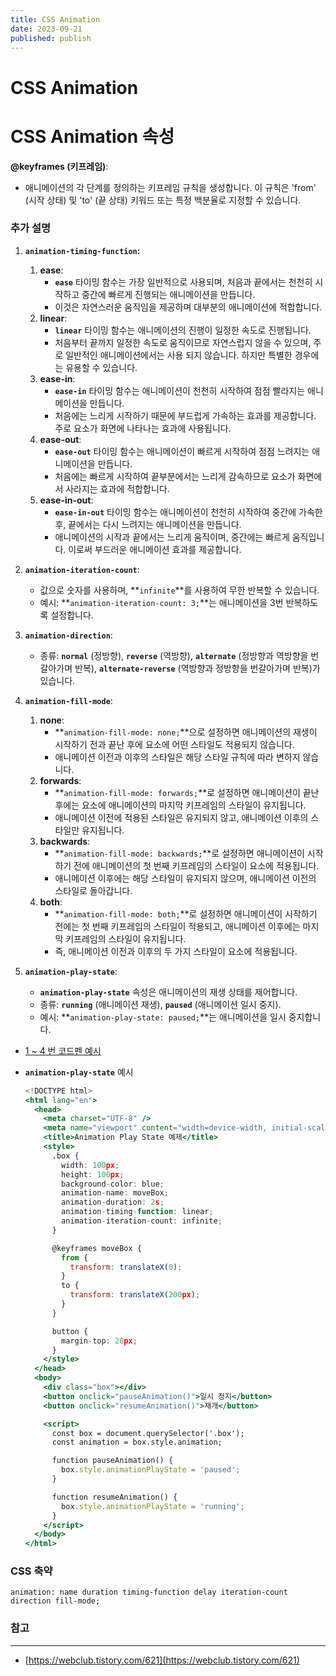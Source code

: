 ```yaml
---
title: CSS Animation
date: 2023-09-21
published: publish
---
```


# CSS Animation

# CSS Animation 속성

<Table
  tableData={`| 속성                      | 설명                                                   | 기본값  | 기본값 외의 값 예시                                                                                                     |
| ------------------------- | ------------------------------------------------------ | ------- | ----------------------------------------------------------------------------------------------------------------------- |
| animation-name            | 요소에 적용할 애니메이션의 이름을 지정합니다.          | none    | slide-in, fade-out, rotate                                                                                              |
| animation-duration        | 애니메이션의 지속 시간을 초 단위로 지정합니다.         | 0s      | 2s, 0.5s, 1.5s                                                                                                          |
| animation-timing-function | 애니메이션의 타이밍 함수를 지정합니다.                 | ease    | ease, linear, ease-in, ease-out, ease-in-out https://developer.mozilla.org/en-US/docs/Web/CSS/animation-timing-function |
| animation-delay           | 애니메이션 시작 전의 대기 시간을 초 단위로 지정합니다. | 0s      | 1s, 0.3s, 2.5s                                                                                                          |
| animation-iteration-count | 애니메이션의 반복 횟수를 지정합니다.                   | 1       | infinite, 3                                                                                                             |
| animation-direction       | 애니메이션의 재생 방향을 지정합니다.                   | normal  | normal, reverse, alternate, alternate-reverse                                                                           |
| animation-fill-mode       | 애니메이션의 채우기 모드를 지정합니다.                 | none    | none, forwards, backwards, both                                                                                         |
| animation-play-state      | 애니메이션의 재생 상태를 지정합니다.                   | running | paused, running                                                                                                         |`}
/>

**@keyframes (키프레임)**:

- 애니메이션의 각 단계를 정의하는 키프레임 규칙을 생성합니다. 이 규칙은 'from' (시작 상태) 및 'to' (끝 상태) 키워드 또는 특정 백분율로 지정할 수 있습니다.

### 추가 설명

1. **`animation-timing-function`:**

   1. **ease**:
      - **`ease`** 타이밍 함수는 가장 일반적으로 사용되며, 처음과 끝에서는 천천히 시작하고 중간에 빠르게 진행되는 애니메이션을 만듭니다.
      - 이것은 자연스러운 움직임을 제공하며 대부분의 애니메이션에 적합합니다.
   2. **linear**:
      - **`linear`** 타이밍 함수는 애니메이션의 진행이 일정한 속도로 진행됩니다.
      - 처음부터 끝까지 일정한 속도로 움직이므로 자연스럽지 않을 수 있으며, 주로 일반적인 애니메이션에서는 사용 되지 않습니다. 하지만 특별한 경우에는 유용할 수 있습니다.
   3. **ease-in**:
      - **`ease-in`** 타이밍 함수는 애니메이션이 천천히 시작하여 점점 빨라지는 애니메이션을 만듭니다.
      - 처음에는 느리게 시작하기 때문에 부드럽게 가속하는 효과를 제공합니다. 주로 요소가 화면에 나타나는 효과에 사용됩니다.
   4. **ease-out**:
      - **`ease-out`** 타이밍 함수는 애니메이션이 빠르게 시작하여 점점 느려지는 애니메이션을 만듭니다.
      - 처음에는 빠르게 시작하여 끝부분에서는 느리게 감속하므로 요소가 화면에서 사라지는 효과에 적합합니다.
   5. **ease-in-out**:
      - **`ease-in-out`** 타이밍 함수는 애니메이션이 천천히 시작하여 중간에 가속한 후, 끝에서는 다시 느려지는 애니메이션을 만듭니다.
      - 애니메이션의 시작과 끝에서는 느리게 움직이며, 중간에는 빠르게 움직입니다. 이로써 부드러운 애니메이션 효과를 제공합니다.

2. **`animation-iteration-count`**:
   - 값으로 숫자를 사용하며, **`infinite`**를 사용하여 무한 반복할 수 있습니다.
   - 예시: **`animation-iteration-count: 3;`**는 애니메이션을 3번 반복하도록 설정합니다.
3. **`animation-direction`**:
   - 종류: **`normal`** (정방향), **`reverse`** (역방향), **`alternate`** (정방향과 역방향을 번갈아가며 반복), **`alternate-reverse`** (역방향과 정방향을 번갈아가며 반복)가 있습니다.
4. **`animation-fill-mode`**:
   1. **none**:
      - **`animation-fill-mode: none;`**으로 설정하면 애니메이션의 재생이 시작하기 전과 끝난 후에 요소에 어떤 스타일도 적용되지 않습니다.
      - 애니메이션 이전과 이후의 스타일은 해당 스타일 규칙에 따라 변하지 않습니다.
   2. **forwards**:
      - **`animation-fill-mode: forwards;`**로 설정하면 애니메이션이 끝난 후에는 요소에 애니메이션의 마지막 키프레임의 스타일이 유지됩니다.
      - 애니메이션 이전에 적용된 스타일은 유지되지 않고, 애니메이션 이후의 스타일만 유지됩니다.
   3. **backwards**:
      - **`animation-fill-mode: backwards;`**로 설정하면 애니메이션이 시작하기 전에 애니메이션의 첫 번째 키프레임의 스타일이 요소에 적용됩니다.
      - 애니메이션 이후에는 해당 스타일이 유지되지 않으며, 애니메이션 이전의 스타일로 돌아갑니다.
   4. **both**:
      - **`animation-fill-mode: both;`**로 설정하면 애니메이션이 시작하기 전에는 첫 번째 키프레임의 스타일이 적용되고, 애니메이션 이후에는 마지막 키프레임의 스타일이 유지됩니다.
      - 즉, 애니메이션 이전과 이후의 두 가지 스타일이 요소에 적용됩니다.
5. **`animation-play-state`**:
   - **`animation-play-state`** 속성은 애니메이션의 재생 상태를 제어합니다.
   - 종류: **`running`** (애니메이션 재생), **`paused`** (애니메이션 일시 중지).
   - 예시: **`animation-play-state: paused;`**는 애니메이션을 일시 중지합니다.

- [1 ~ 4 번 코드펜 예시](https://codepen.io/icecokel/pen/WNLZPKQ)
- **`animation-play-state`** 예시

  ```jsx
  <!DOCTYPE html>
  <html lang="en">
    <head>
      <meta charset="UTF-8" />
      <meta name="viewport" content="width=device-width, initial-scale=1.0" />
      <title>Animation Play State 예제</title>
      <style>
        .box {
          width: 100px;
          height: 100px;
          background-color: blue;
          animation-name: moveBox;
          animation-duration: 2s;
          animation-timing-function: linear;
          animation-iteration-count: infinite;
        }

        @keyframes moveBox {
          from {
            transform: translateX(0);
          }
          to {
            transform: translateX(200px);
          }
        }

        button {
          margin-top: 20px;
        }
      </style>
    </head>
    <body>
      <div class="box"></div>
      <button onclick="pauseAnimation()">일시 정지</button>
      <button onclick="resumeAnimation()">재개</button>

      <script>
        const box = document.querySelector('.box');
        const animation = box.style.animation;

        function pauseAnimation() {
          box.style.animationPlayState = 'paused';
        }

        function resumeAnimation() {
          box.style.animationPlayState = 'running';
        }
      </script>
    </body>
  </html>
  ```

### CSS 축약

```
animation: name duration timing-function delay iteration-count direction fill-mode;
```

### 참고

---

- [https://webclub.tistory.com/621](https://webclub.tistory.com/621)
